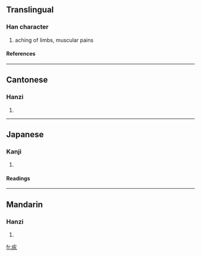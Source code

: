 ==Translingual==
===Han character===
{{Han char|rn=104|rad=疒|as=04|sn=9|four=0018<sub>9</sub>|canj=大火 (KF), X大火 (XKF)}}
# aching of limbs, muscular pains
====References====
{{Han ref|kx=0769.240|dkj=22044|dj=1180.010|hdz=42663.100|uh=75A2|ud=30114|bh=ACCF|bd=44239}}

----
==Cantonese==
===Hanzi===
{{yue-hanzi|jyut=|y=chan3}}
# {{defn|Cantonese}}

----
==Japanese==
===Kanji===
{{ja-kanji|grade=|rs=疒04}}
# {{defn|Japanese}} 
====Readings====
{{ja-readings|on=[[ちん]] (chin)|kun=|nanori=}}

----
==Mandarin==
===Hanzi===
{{cmn-hanzi|pin=[[chèn]] (chen4)|wg=ch'en<sup>4</sup>}}
# {{defn|Mandarin}}

[[fr:疢]]
